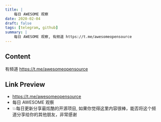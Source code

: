 ```yaml
---
title: |
    每日 AWESOME 观察
date: 2020-02-04
draft: false
tags: [telegram, github]
summary: |
    每日 AWESOME 观察, 有频道 https://t.me/awesomeopensource
---
```


## Content

有频道 https://t.me/awesomeopensource

## Link Preview

- https://t.me/awesomeopensource
- 每日 AWESOME 观察
- 💥每日更新分享最炫酷的开源项目, 如果你觉得这里内容很棒，能否将这个频道分享给你的其他朋友，非常感谢
